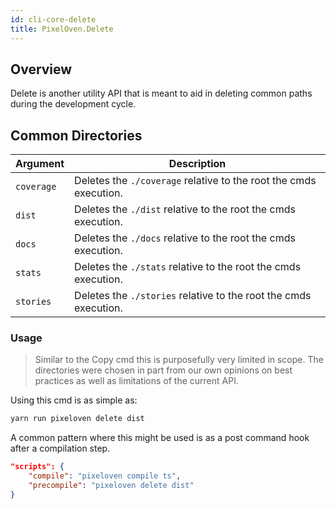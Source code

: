 ```yaml
---
id: cli-core-delete
title: PixelOven.Delete
---
```


## Overview

Delete is another utility API that is meant to aid in deleting common paths during the development cycle.

## Common Directories

| Argument   | Description                                                       |
| ---------- | ----------------------------------------------------------------- |
| `coverage` | Deletes the `./coverage` relative to the root the cmds execution. |
| `dist`     | Deletes the `./dist` relative to the root the cmds execution.     |
| `docs`     | Deletes the `./docs` relative to the root the cmds execution.     |
| `stats`    | Deletes the `./stats` relative to the root the cmds execution.    |
| `stories`  | Deletes the `./stories` relative to the root the cmds execution.  |

### Usage

> Similar to the Copy cmd this is purposefully very limited in scope. The directories were chosen in part from our own opinions on best practices as well as limitations of the current API.

Using this cmd is as simple as:

```bash
yarn run pixeloven delete dist
```

A common pattern where this might be used is as a post command hook after a compilation step.

```json
"scripts": {
    "compile": "pixeloven compile ts",
    "precompile": "pixeloven delete dist"
}
```
